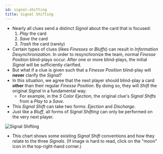 ```yaml
---
id: signal-shifting
title: Signal Shifting
---
```


- Nearly all clues send a distinct _Signal_ about the card that is focused:
  1. _Play_ the card
  1. _Save_ the card
  1. _Trash_ the card (rarely)
- Certain types of clues (likes _Finesses_ or _Bluffs_) can result in _Information Desynchronization_. In order to resynchronize the team, normal _Finesse Position_ blind-plays occur. After one or more blind-plays, the initial _Signal_ will be sufficiently clarified.
- But what if a clue is given such that a _Finesse Position_ blind-play will **never** clarify the _Signal_?
- In this situation, we agree that the next player should blind-play a card **other** than their regular _Finesse Position_. By doing so, they will _Shift_ the original _Signal_ in a fundamental way.
  - For example, in the _5 Color Ejection_, the original clue's _Signal Shifts_ from a _Play_ to a _Save_.
- This _Signal Shift_ can take two forms: _Ejection_ and _Discharge_.
- Just like a *Bluff*, all forms of *Signal Shifting* can only be performed on the very next player.

![Signal Shifting](/img/extras/signal-shifting.png)

- This chart shows some existing _Signal Shift_ conventions and how they relate to the three _Signals_. (If image is hard to read, click on the "moon" icon in the top-right-hand corner.)
